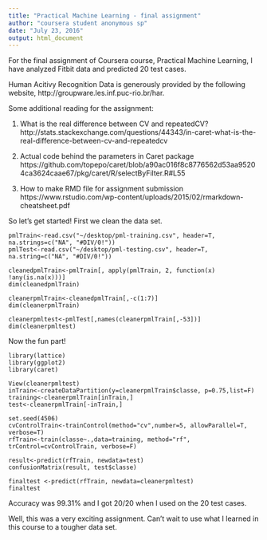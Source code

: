 ```yaml
---
title: "Practical Machine Learning - final assignment"
author: "coursera student anonymous sp"
date: "July 23, 2016"
output: html_document
---
```


For the final assignment of Coursera course, Practical Machine Learning, I have analyzed Fitbit data and predicted 20 test cases.

Human Acitivy Recognition Data is generously provided by the following website, http://groupware.les.inf.puc-rio.br/har.

Some additional reading for the assignment:

1. What is the real difference between CV and repeatedCV?
http://stats.stackexchange.com/questions/44343/in-caret-what-is-the-real-difference-between-cv-and-repeatedcv

2. Actual code behind the parameters in Caret package
https://github.com/topepo/caret/blob/a90ac016f8c8776562d53aa95204ca3624caae67/pkg/caret/R/selectByFilter.R#L55

3. How to make RMD file for assignment submission
https://www.rstudio.com/wp-content/uploads/2015/02/rmarkdown-cheatsheet.pdf


So let's get started! First we clean the data set.

```
pmlTrain<-read.csv("~/desktop/pml-training.csv", header=T, na.strings=c("NA", "#DIV/0!"))
pmlTest<-read.csv("~/desktop/pml-testing.csv", header=T, na.string=c("NA", "#DIV/0!"))

cleanedpmlTrain<-pmlTrain[, apply(pmlTrain, 2, function(x) !any(is.na(x)))] 
dim(cleanedpmlTrain)

cleanerpmlTrain<-cleanedpmlTrain[,-c(1:7)]
dim(cleanerpmlTrain)

cleanerpmltest<-pmlTest[,names(cleanerpmlTrain[,-53])]
dim(cleanerpmltest)
```

Now the fun part!

```
library(lattice)
library(ggplot2)
library(caret)

View(cleanerpmltest)
inTrain<-createDataPartition(y=cleanerpmlTrain$classe, p=0.75,list=F)
training<-cleanerpmlTrain[inTrain,] 
test<-cleanerpmlTrain[-inTrain,] 

set.seed(4506)
cvControlTrain<-trainControl(method="cv",number=5, allowParallel=T, verbose=T)
rfTrain<-train(classe~.,data=training, method="rf", trControl=cvControlTrain, verbose=F)

result<-predict(rfTrain, newdata=test)
confusionMatrix(result, test$classe)

finaltest <-predict(rfTrain, newdata=cleanerpmltest)
finaltest

```

Accuracy was 99.31% and I got 20/20 when I used on the 20 test cases.

Well, this was a very exciting assignment. Can't wait to use what I learned in this course to a tougher data set. 